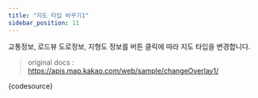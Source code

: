 ```yaml
---
title: "지도 타입 바꾸기1"
sidebar_position: 11
---
```


교통정보, 로드뷰 도로정보, 지형도 정보를 버튼 클릭에 따라 지도 타입을 변경합니다.

> original docs : https://apis.map.kakao.com/web/sample/changeOverlay1/


<LiveEditor>{codesource}</LiveEditor>
